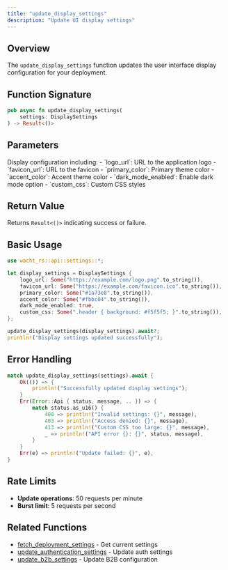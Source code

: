 ```yaml
---
title: "update_display_settings"
description: "Update UI display settings"
---
```


## Overview

The `update_display_settings` function updates the user interface display configuration for your deployment.

## Function Signature

```rust
pub async fn update_display_settings(
    settings: DisplaySettings
) -> Result<()>
```

## Parameters

<ParamField path="settings" type="DisplaySettings" required>
  Display configuration including:
  - `logo_url`: URL to the application logo
  - `favicon_url`: URL to the favicon
  - `primary_color`: Primary theme color
  - `accent_color`: Accent theme color
  - `dark_mode_enabled`: Enable dark mode option
  - `custom_css`: Custom CSS styles
</ParamField>

## Return Value

Returns `Result<()>` indicating success or failure.

## Basic Usage

```rust
use wacht_rs::api::settings::*;

let display_settings = DisplaySettings {
    logo_url: Some("https://example.com/logo.png".to_string()),
    favicon_url: Some("https://example.com/favicon.ico".to_string()),
    primary_color: Some("#1a73e8".to_string()),
    accent_color: Some("#fbbc04".to_string()),
    dark_mode_enabled: true,
    custom_css: Some(".header { background: #f5f5f5; }".to_string()),
};

update_display_settings(display_settings).await?;
println!("Display settings updated successfully");
```

## Error Handling

```rust
match update_display_settings(settings).await {
    Ok(()) => {
        println!("Successfully updated display settings");
    }
    Err(Error::Api { status, message, .. }) => {
        match status.as_u16() {
            400 => println!("Invalid settings: {}", message),
            403 => println!("Access denied: {}", message),
            413 => println!("Custom CSS too large: {}", message),
            _ => println!("API error {}: {}", status, message),
        }
    }
    Err(e) => println!("Update failed: {}", e),
}
```

## Rate Limits

- **Update operations**: 50 requests per minute
- **Burst limit**: 5 requests per second

## Related Functions

- [fetch_deployment_settings](fetch-deployment-settings) - Get current settings
- [update_authentication_settings](update-authentication-settings) - Update auth settings
- [update_b2b_settings](update-b2b-settings) - Update B2B configuration